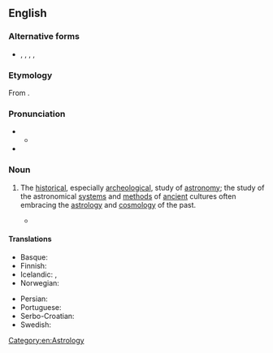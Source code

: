 {{also|archæastronomy}}
==English==
{{wikipedia}}

===Alternative forms===
* {{l|en|archæastronomy}}, {{l|en|archaeoastronomy}}, {{l|en|archæoastronomy}}, {{l|en|archeastronomy}}, {{l|en|archeoastronomy}}

===Etymology===
From {{affix|en|archaeo-|alt1=archae-|astronomy}}.

===Pronunciation===
* {{IPA|en|/ˌɑː(ɹ)ki.əsˈtɹɒnəmi/}}
** {{audio|en|LL-Q1860 (eng)-Vealhurl-archaeastronomy.wav|Audio (UK)}}
* {{rhymes|en|ɒnəmi|s=6}}

===Noun===
{{en-noun|-}}

# {{lb|en|astronomy|archaeology}} The [[historical]], especially [[archeological]], study of [[astronomy]]; the study of the astronomical [[system]]s and [[method]]s of [[ancient]] cultures often embracing the [[astrology]] and [[cosmology]] of the past.
#* {{quote-journal|en|year=1979|author=John Howland Rowe|title=Review: Archaeoastronomy in Meso America and Peru|journal=Latin American Research Review|volume=14|issue=2|page=227|passage='''Archaeoastronomy''' is an endeavor to find out something about ancient astronomy and related matters through the use of archeological data and the study of ancient texts.}}

====Translations====
{{trans-top|The archeological study of astronomy}}
* Basque: {{t|eu|arkeoastronomia}}
* Finnish: {{t|fi|arkeoastronomia}}
* Icelandic: {{t|is|fornleifastjörnufræði|f}}, {{t|is|forsögustjörnufræði|f}}
* Norwegian: {{t|no|arkeoastronomi|m}}
{{trans-mid}}
* Persian: {{t|fa|باستان‌اخترشناسی|tr=bāstānaxtaršenāsī}}
* Portuguese: {{t|pt|arqueoastronomia|f}}
* Serbo-Croatian: {{t|sh|археоастрономија|m|tr=arheoastronomija|sc=Cyrl}}
* Swedish: {{t|sv|arkeoastronomi}}
{{trans-bottom}}

[[Category:en:Astrology]]